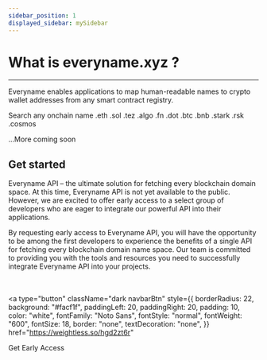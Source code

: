 ```yaml
---
sidebar_position: 1
displayed_sidebar: mySidebar
---
```


# What is everyname.xyz ?

---

Everyname enables applications to map human-readable names to crypto wallet addresses from any smart contract registry.

Search any onchain name .eth .sol .tez .algo .fn .dot .btc .bnb .stark .rsk .cosmos

...More coming soon

## Get started

Everyname API – the ultimate solution for fetching every blockchain domain space. At this time, Everyname API is not yet available to the public. However, we are excited to offer early access to a select group of developers who are eager to integrate our powerful API into their applications.

By requesting early access to Everyname API, you will have the opportunity to be among the first developers to experience the benefits of a single API for fetching every blockchain domain name space. Our team is committed to providing you with the tools and resources you need to successfully integrate Everyname API into your projects.

<br></br>
<a
  type="button"
  className="dark navbarBtn"
  style={{
    borderRadius: 22,
    background: "#facf1f",
    paddingLeft: 20,
    paddingRight: 20,
    padding: 10,
    color: "white",
    fontFamily: "Noto Sans",
    fontStyle: "normal",
    fontWeight: "600",
    fontSize: 18,
    border: "none",
    textDecoration: "none",
  }}
  href="https://weightless.so/hgd2zt6r"
>
  Get Early Access
</a>
